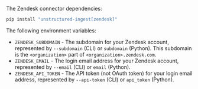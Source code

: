 The Zendesk connector dependencies:

```bash CLI, Python
pip install "unstructured-ingest[zendesk]"
```


<AdditionalIngestDependencies />

The following environment variables:

- `ZENDESK_SUBDOMAIN` - The subdomain for your Zendesk account, represented by `--subdomain` (CLI) or `subdomain` (Python). This subdomain is the `<organization>` part of `<organization>.zendesk.com`. 
- `ZENDESK_EMAIL` - The login email address for your Zendesk account, represented by `--email` (CLI) or `email` (Python).
- `ZENDESK_API_TOKEN` - The API token (not OAuth token) for your login email address, represented by `--api-token` (CLI) or `api_token` (Python).